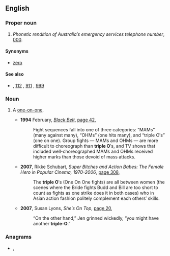 {{also|Triple-O}}
==English==

===Proper noun===
{{en-proper noun}}

# {{lb|en|Australia}} ''Phonetic rendition of Australia′s emergency services telephone number'', [[000]].

====Synonyms====
* {{l|en|triple}} [[zero]]

====See also====
* {{sense|emergency services phone number}} {{l|en|000}} {{qualifier|Australia}}, [[112]] {{qualifier|EU}}, [[911]] {{qualifier|US}}, [[999]] {{qualifier|UK|Ireland}}

===Noun===
{{en-noun|triple O's}}

# {{lb|en|US}} A [[one-on-one]].
#* '''1994''' February, ''[[w:Black Belt (magazine)|Black Belt]]'', [http://books.google.com.au/books?id=ENIDAAAAMBAJ&pg=PA42&dq=%22triple+O%22+-intitle:%22%22+-inauthor:%22%22&hl=en&sa=X&ei=ehuaUNnFD8jNmgXduoHwAg&redir_esc=y#v=onepage&q=%22triple%20O%22%20-intitle%3A%22%22%20-inauthor%3A%22%22&f=false page 42],
#*: Fight sequences fall into one of three categories: “MAMs” (many against many), “OHMs” (one hits many), and “triple O′s” (one on one). Group fights — MAMs and OHMs — are more difficult to choreograph than '''triple O'''′s, and TV shows that included well-choreographed MAMs and OHMs received higher marks than those devoid of mass attacks.
#* '''2007''', Rikke Schubart, ''Super Bitches and Action Babes: The Female Hero in Popular Cinema, 1970-2006'', [http://books.google.com.au/books?id=GYOeGrtUjAoC&pg=PA308&dq=%22triple+O%22+-intitle:%22%22+-inauthor:%22%22&hl=en&sa=X&ei=ehuaUNnFD8jNmgXduoHwAg&redir_esc=y#v=onepage&q=%22triple%20O%22%20-intitle%3A%22%22%20-inauthor%3A%22%22&f=false page 308],
#*: The '''triple O'''′s (One On One fights) are all between women (the scenes where the Bride fights Budd and Bill are too short to count as fights as one strike does it in both cases) who in Asian action fashion politely complement{{sic}} each others′ skills.
#* '''2007''', Susan Lyons, ''She′s On Top'', [http://books.google.com.au/books?id=yxW-lQxKiY4C&pg=PA20&dq=%22triple+O%22+-intitle:%22%22+-inauthor:%22%22&hl=en&sa=X&ei=ehuaUNnFD8jNmgXduoHwAg&redir_esc=y#v=onepage&q=%22triple%20O%22%20-intitle%3A%22%22%20-inauthor%3A%22%22&f=false page 20],
#*: “On the other hand,” Jen grinned wickedly, “you might have another '''triple-O'''.”

===Anagrams===
* {{l|en|politer}}, {{l|en|tripole}}